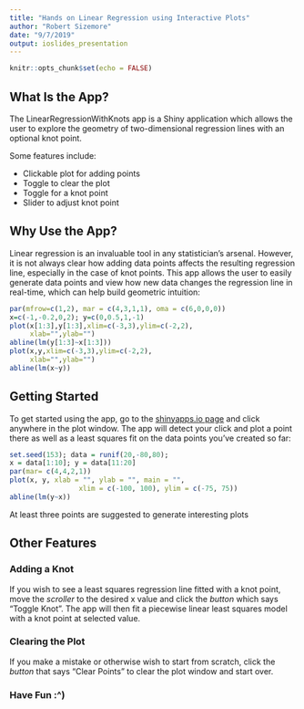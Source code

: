 ```yaml
---
title: "Hands on Linear Regression using Interactive Plots"
author: "Robert Sizemore"
date: "9/7/2019"
output: ioslides_presentation
---
```


```r
knitr::opts_chunk$set(echo = FALSE)
```

## What Is the App?

The LinearRegressionWithKnots app is a Shiny application which allows the user to explore the geometry of two-dimensional regression lines with an optional knot point.

Some features include:

- Clickable plot for adding points
- Toggle to clear the plot
- Toggle for a knot point
- Slider to adjust knot point


## Why Use the App?

Linear regression is an invaluable tool in any statistician's arsenal. However, it is not always clear how adding data points affects the resulting regression line, especially in the case of knot points. This app allows the user to easily generate data points and view how new data changes the regression line in real-time, which can help build geometric intuition:

```r
par(mfrow=c(1,2), mar = c(4,3,1,1), oma = c(6,0,0,0))
x=c(-1,-0.2,0,2); y=c(0,0.5,1,-1)
plot(x[1:3],y[1:3],xlim=c(-3,3),ylim=c(-2,2),
     xlab="",ylab="")
abline(lm(y[1:3]~x[1:3]))
plot(x,y,xlim=c(-3,3),ylim=c(-2,2),
     xlab="",ylab="")
abline(lm(x~y))

```


## Getting Started

To get started using the app, go to the [shinyapps.io page](https://rsizem2.shinyapps.io/LinearRegressionWithKnots/) and click anywhere in the plot window. The app will detect your click and plot a point there as well as a least squares fit on the data points you've created so far:

```r
set.seed(153); data = runif(20,-80,80);
x = data[1:10]; y = data[11:20]
par(mar= c(4,4,2,1))
plot(x, y, xlab = "", ylab = "", main = "",
                 xlim = c(-100, 100), ylim = c(-75, 75))
abline(lm(y~x))
```


At least three points are suggested to generate interesting plots


## Other Features

### Adding a Knot

If you wish to see a least squares regression line fitted with a knot point, move the *scroller* to the desired x value and click the *button* which says "Toggle Knot". The app will then fit a piecewise linear least squares model with a knot point at selected value.

### Clearing the Plot

If you make a mistake or otherwise wish to start from scratch, click the *button* that says "Clear Points" to clear the plot window and start over.

### Have Fun :^)